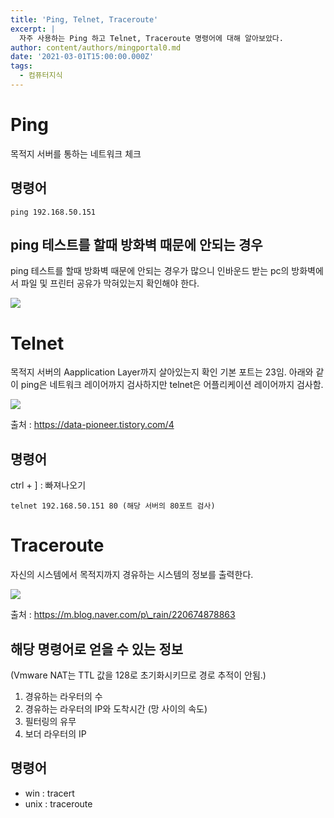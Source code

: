 ```yaml
---
title: 'Ping, Telnet, Traceroute'
excerpt: |
  자주 사용하는 Ping 하고 Telnet, Traceroute 명령어에 대해 알아보았다.
author: content/authors/mingportal0.md
date: '2021-03-01T15:00:00.000Z'
tags:
  - 컴퓨터지식
---
```



# Ping

목적지 서버를 통하는 네트워크 체크

## 명령어

```shell
ping 192.168.50.151
```

## ping 테스트를 할때 방화벽 때문에 안되는 경우

ping 테스트를 할때 방화벽 때문에 안되는 경우가 많으니 인바운드 받는 pc의 방화벽에서 파일 및 프린터 공유가 막혀있는지 확인해야 한다.

![](/uploads/DaCapture_20210303-14381803.png)

# Telnet

목적지 서버의 Aapplication Layer까지 살아있는지 확인
기본 포트는 23임.
아래와 같이 ping은 네트워크 레이어까지 검사하지만 telnet은 어플리케이션 레이어까지 검사함.

![](/uploads/DaCapture_20210302-16093203.png)


출처 : https://data-pioneer.tistory.com/4

## 명령어

ctrl + ] : 빠져나오기

```shell
telnet 192.168.50.151 80 (해당 서버의 80포트 검사)
```

# Traceroute

자신의 시스템에서 목적지까지 경유하는 시스템의 정보를 출력한다.

![](/uploads/DaCapture_20210302-16004203.png)

출처 : https://m.blog.naver.com/p\_rain/220674878863

## 해당 명령어로 얻을 수 있는 정보

(Vmware NAT는 TTL 값을 128로 초기화시키므로 경로 추적이 안됨.)

1. 경유하는 라우터의 수
2. 경유하는 라우터의 IP와 도착시간 (망 사이의 속도)
3. 필터링의 유무
4. 보더 라우터의 IP

## 명령어

* win : tracert
* unix : traceroute
